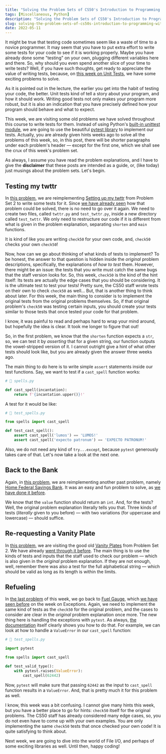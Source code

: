 ```yaml
---
title: "Solving the Problem Sets of CS50's Introduction to Programming with Python — One at a Time: Problem Set 5"
tags: [Miscellaneous, Python]
description: "Solving the Problem Sets of CS50's Introduction to Programming with Python — One at a Time: Problem Set 5"
slug: solving-the-problem-sets-of-cs50s-introduction-to-programming-with-python-problem-set-5
date: 2022-05-11
---
```


It might be true that testing code sometimes seem like a waste of time to a novice programmer. It may seem that you have to put extra effort to write some tests for your code to see if it is working properly. Maybe you have already done some "testing" on your own, plugging different variables here and there. So, why should you even spend another slice of your time to write tests? Well, if you have such thoughts, get ready to appreciate the value of writing tests, because, on [this week on Unit Tests](https://cs50.harvard.edu/python/2022/weeks/5/), we have some exciting problems to solve. 

As it is pointed out in the lecture, the earlier you get into the habit of testing your code, the better. Unit tests kind of tell a story about your program, and how it should work. Writing good tests not only makes your program more robust, but it is also an indication that you have precisely defined how your program should behave and what to expect. 

This week, we are visiting some old problems we have solved throughout this course to write tests for them. Instead of using Python's [built-in unittest module](https://docs.python.org/3/library/unittest.html), we are going to use the beautiful [pytest library](https://docs.pytest.org/) to implement our tests. Actually, you are already given hints weeks ago to solve all the problems of this week, so, in this post, there will be shorter paragraphs under each problem's header — except for the first one, which we shall see the crux of this week's problem set. 

As always, I assume you have read the problem explanations, and I have to give the **disclaimer** that these posts are intended as a guide, or, (like today) just musings about the problem sets. Let's begin.

## Testing my twttr
In [this problem](https://cs50.harvard.edu/python/2022/psets/5/test_twttr/), we are reimplementing [Setting up my twttr](https://cs50.harvard.edu/python/2022/psets/2/twttr/) from Problem Set 2 to write some tests for it. Since [we have already seen](https://rivea0.github.io/blog/solving-the-problem-sets-of-cs50s-introduction-to-programming-with-python-problem-set-2/) how that problem could be solved, there is no need to go over it again. We need to create two files, called `twttr.py` and `test_twttr.py`, inside a new directory called `test_twttr`. 
We only need to restructure our code if it is different from what is given in the problem explanation, separating `shorten` and `main` functions. 

It is kind of like you are writing `check50` for your own code, and, `check50` checks your own `check50`!

Now, how can we go about thinking of what kinds of tests to implement? To be honest, the answer to that question is hidden inside the _original_ problem descriptions, specifically, the explanations of _how to test_ them. However, there might be an issue: the tests that you write must catch the same bugs that the staff version looks for. So, this week, `check50` is the kind of the hint itself: Its tests are actually the edge cases that you should be considering. It is the ultimate test to test your tests! Pretty sure, the CS50 staff wrote tests on their own to check `check50` as well... But, that is another thing to think about later. For this week, the main thing to consider is to implement the original tests from the original problems themselves. So, if that original problem's `check50` was testing certain inputs, you should create your tests similar to those tests that once tested your code for that problem.

I know, it was painful to read and perhaps hard to wrap your mind around, but hopefully the idea is clear. It took me longer to figure that out!

So, in the first problem, we know that the `shorten` function expects a `str`, so, we can test it by _asserting_ that for a given string, our function outputs the vowel-stripped version of it. I cannot outright give a hint of what other tests should look like, but you are already given the answer three weeks ago. 

The main thing to do here is to write simple `assert` statements inside our test functions. Say, we want to test if a `cast_spell` function works:

```python
# 📁 spells.py

def cast_spell(incantation):
    return f'{incantation.upper()}!'
```

A test for it would be like:

```python
# 📁 test_spells.py

from spells import cast_spell

def test_cast_spell():
    assert cast_spell('lumos') == 'LUMOS!'
    assert cast_spell('expecto patronum') == 'EXPECTO PATRONUM!'
```

Also, we do not need any kind of `try...except`, because `pytest` generously takes care of that. Let's now take a look at the next one.

## Back to the Bank
Again, in [this problem](https://cs50.harvard.edu/python/2022/psets/5/test_bank/), we are reimplementing another past problem, namely [Home Federal Savings Bank](https://cs50.harvard.edu/python/2022/psets/1/bank/). It was an easy and fun problem to solve, as [we have done it before](https://rivea0.github.io/blog/solving-the-problem-sets-of-cs50s-introduction-to-programming-with-python-problem-set-1/). 

We know that the `value` function should return an `int`. And, for the tests? Well, the original problem explanation literally tells you that. Three kinds of tests (_literally_ given to you before) — with two variations (for uppercase and lowercase) — should suffice. 

## Re-requesting a Vanity Plate
In [this problem](https://cs50.harvard.edu/python/2022/psets/5/test_plates/), we are visiting the good old [Vanity Plates](https://cs50.harvard.edu/python/2022/psets/2/plates/) from Problem Set 2. We have already [went through it before](https://rivea0.github.io/blog/solving-the-problem-sets-of-cs50s-introduction-to-programming-with-python-problem-set-2/). The main thing is to use the kinds of tests and inputs that the staff used to check our problem — which is also given in the _original_ problem explanation. If they are not enough, well, remember there was also a test for the full alphabetical string — which should be valid as long as its length is within the limits.

## Refueling
In [the last problem](https://cs50.harvard.edu/python/2022/psets/5/test_fuel/) of this week, we go back to [Fuel Gauge](https://cs50.harvard.edu/python/2022/psets/3/fuel/), which [we have seen before](https://rivea0.github.io/blog/solving-the-problem-sets-of-cs50s-introduction-to-programming-with-python-problem-set-3/) on the week on Exceptions. Again, we need to implement the same kind of tests as the `check50` for the original problem, and the cases to consider are clear in the _original_ problem explanation once more. The new thing here is handling the exceptions with `pytest`. As always, [the documentation](https://docs.pytest.org/en/latest/how-to/assert.html#assertions-about-expected-exceptions) itself clearly shows you how to do that. For example, we can look at how to handle a `ValueError` in our `cast_spell` function:

```python
# 📁 test_spells.py

import pytest

from spells import cast_spell

def test_valid_type():
    with pytest.raises(ValueError):
        cast_spell(62442)
```

Now, `pytest` will make sure that passing `62442` as the input to `cast_spell` function results in a `ValueError`. And, that is pretty much it for this problem as well.

I know, this week was a bit confusing. I cannot give many hints this week, but you have a better place to go for hints: `check50` itself for the original problems. The CS50 staff has already considered many edge cases, so, you do not even have to come up with your own examples. You are only implementing the same `check50` tests that once checked your own code! It is quite satisfying to think about.

Next week, we are going to dive into the world of File I/O, and perhaps of some exciting libraries as well. Until then, happy coding!